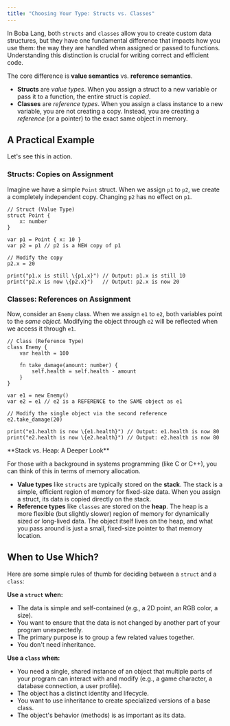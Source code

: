 ```yaml
---
title: "Choosing Your Type: Structs vs. Classes"
---
```



In Boba Lang, both `structs` and `classes` allow you to create custom data structures, but they have one fundamental difference that impacts how you use them: the way they are handled when assigned or passed to functions. Understanding this distinction is crucial for writing correct and efficient code.

The core difference is **value semantics** vs. **reference semantics**.

-   **Structs** are *value types*. When you assign a struct to a new variable or pass it to a function, the entire struct is *copied*.
-   **Classes** are *reference types*. When you assign a class instance to a new variable, you are not creating a copy. Instead, you are creating a *reference* (or a pointer) to the exact same object in memory.

## A Practical Example

Let's see this in action.

### Structs: Copies on Assignment

Imagine we have a simple `Point` struct. When we assign `p1` to `p2`, we create a completely independent copy. Changing `p2` has no effect on `p1`.

```boba
// Struct (Value Type)
struct Point {
    x: number
}

var p1 = Point { x: 10 }
var p2 = p1 // p2 is a NEW copy of p1

// Modify the copy
p2.x = 20

print("p1.x is still \{p1.x}") // Output: p1.x is still 10
print("p2.x is now \{p2.x}")   // Output: p2.x is now 20
```

### Classes: References on Assignment

Now, consider an `Enemy` class. When we assign `e1` to `e2`, both variables point to the *same object*. Modifying the object through `e2` will be reflected when we access it through `e1`.

```boba
// Class (Reference Type)
class Enemy {
    var health = 100

    fn take_damage(amount: number) {
        self.health = self.health - amount
    }
}

var e1 = new Enemy()
var e2 = e1 // e2 is a REFERENCE to the SAME object as e1

// Modify the single object via the second reference
e2.take_damage(20)

print("e1.health is now \{e1.health}") // Output: e1.health is now 80
print("e2.health is now \{e2.health}") // Output: e2.health is now 80
```

<Aside type="note">
**Stack vs. Heap: A Deeper Look**

For those with a background in systems programming (like C or C++), you can think of this in terms of memory allocation.

-   **Value types** like `structs` are typically stored on the **stack**. The stack is a simple, efficient region of memory for fixed-size data. When you assign a struct, its data is copied directly on the stack.
-   **Reference types** like `classes` are stored on the **heap**. The heap is a more flexible (but slightly slower) region of memory for dynamically sized or long-lived data. The object itself lives on the heap, and what you pass around is just a small, fixed-size pointer to that memory location.
</Aside>

## When to Use Which?

Here are some simple rules of thumb for deciding between a `struct` and a `class`:

**Use a `struct` when:**

-   The data is simple and self-contained (e.g., a 2D point, an RGB color, a size).
-   You want to ensure that the data is not changed by another part of your program unexpectedly.
-   The primary purpose is to group a few related values together.
-   You don't need inheritance.

**Use a `class` when:**

-   You need a single, shared instance of an object that multiple parts of your program can interact with and modify (e.g., a game character, a database connection, a user profile).
-   The object has a distinct identity and lifecycle.
-   You want to use inheritance to create specialized versions of a base class.
-   The object's behavior (methods) is as important as its data.